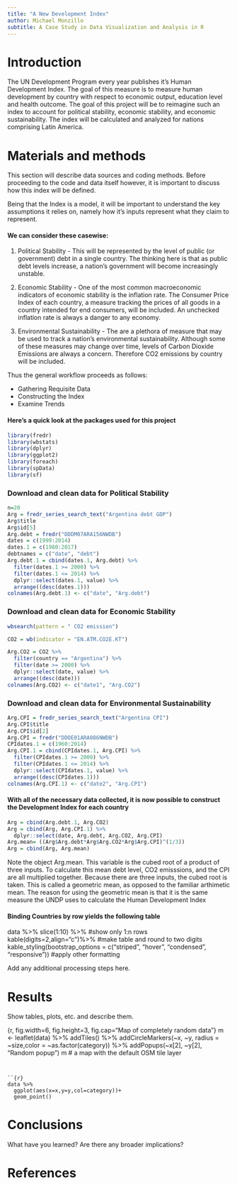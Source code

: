 ```yaml
---
title: "A New Development Index"
author: Michael Monzillo
subtitle: A Case Study in Data Visualization and Analysis in R
---
```


# Introduction
The UN Development Program every year publishes it's Human Development Index. The goal of this measure is to measure human development by country with respect to economic output, education level and health outcome. The goal of this project will be to reimagine such an index to account for political stability, economic stability, and economic sustainability. The index will be calculated and analyzed for nations comprising Latin America.

# Materials and methods

This section will describe data sources and coding methods. Before proceeding to the code and data itself however, it is important to discuss how this index will be defined.

Being that the Index is a model, it will be important to understand the key assumptions it
relies on, namely how it's inputs represent what they claim to represent. 

#### We can consider these casewise:

1. Political Stability - This will be represented by the level of public (or government)
debt in a single country. The thinking here is that as public debt levels increase, a 
nation's government will become increasingly unstable.

2. Economic Stability - One of the most common macroeconomic indicators of economic 
stability is the inflation rate. The Consumer Price Index of each country, a measure
tracking the prices of all goods in a country intended for end consumers, will be included. An unchecked inflation rate is always a danger to any economy.

3. Environmental Sustainability - The are a plethora of measure that may be used to track a nation's environmental sustainability. Although some of these measures may change over time, levels of Carbon Dioxide Emissions are always a concern. Therefore CO2 emissions by country will be included.


Thus the general workflow proceeds as follows:

* Gathering Requisite Data
* Constructing the Index
* Examine Trends



#### Here's a quick look at the packages used for this project

```r
library(fredr)
library(wbstats)
library(dplyr)
library(ggplot2)
library(foreach)
library(spData)
library(sf)
```

### Download and clean data for Political Stability
```r
n=20
Arg = fredr_series_search_text("Argentina debt GDP")
Arg$title
Arg$id[5]
Arg.debt = fredr("DDDM07ARA156NWDB")
dates = c(1999:2014)
dates.1 = c(1980:2017)
debtnames = c("date", "debt")
Arg.debt.1 = cbind(dates.1, Arg.debt) %>%
  filter(dates.1 >= 2000) %>%
  filter(dates.1 <= 2014) %>%
  dplyr::select(dates.1, value) %>%
  arrange((desc(dates.1)))
colnames(Arg.debt.1) <- c("date", "Arg.debt")

```

### Download and clean data for Economic Stability
```r
wbsearch(pattern = " CO2 emission")

CO2 = wb(indicator = "EN.ATM.CO2E.KT")

Arg.CO2 = CO2 %>%
  filter(country == "Argentina") %>%
  filter(date >= 2000) %>%
  dplyr::select(date, value) %>%
  arrange((desc(date)))
colnames(Arg.CO2) <- c("date1", "Arg.CO2")
```

### Download and clean data for Environmental Sustainability
```r
Arg.CPI = fredr_series_search_text("Argentina CPI")
Arg.CPI$title
Arg.CPI$id[2]
Arg.CPI = fredr("DDOE01ARA086NWDB")
CPIdates.1 = c(1960:2014)
Arg.CPI.1 = cbind(CPIdates.1, Arg.CPI) %>%
  filter(CPIdates.1 >= 2000) %>%
  filter(CPIdates.1 <= 2014) %>%
  dplyr::select(CPIdates.1, value) %>%
  arrange((desc(CPIdates.1)))
colnames(Arg.CPI.1) <- c("date2", "Arg.CPI")
```

#### With all of the necessary data collected, it is now possible to construct the Development Index for each country 


```r
Arg = cbind(Arg.debt.1, Arg.CO2) 
Arg = cbind(Arg, Arg.CPI.1) %>%
  dplyr::select(date, Arg.debt, Arg.CO2, Arg.CPI)
Arg.mean= ((Arg$Arg.debt*Arg$Arg.CO2*Arg$Arg.CPI)^(1/3))
Arg = cbind(Arg, Arg.mean)
```
Note the object Arg.mean. This variable is the cubed root of a product of three inputs. To calculate this mean debt level, CO2 emisssions, and the CPI are all multiplied together. Because there are three inputs, the cubed root is taken. This is called a geometric mean, as opposed to the familiar arthimetic mean. The reason for using the geometric mean is that it is the same measure the UNDP uses to calculate the Human Development Index

#### Binding Countries by row yields the following table


data %>% 
  slice(1:10) %>% #show only 1:n rows
  kable(digits=2,align="c")%>% #make table and round to two digits
  kable_styling(bootstrap_options = 
                  c("striped", "hover", "condensed", "responsive")) #apply other formatting


Add any additional processing steps here.

# Results

Show tables, plots, etc. and describe them.

{r, fig.width=6, fig.height=3, fig.cap="Map of completely random data"}
m <- leaflet(data) %>% 
  addTiles() %>% 
  addCircleMarkers(~x, ~y, radius = ~size,color = ~as.factor(category)) %>% 
  addPopups(~x[2], ~y[2], "Random popup")
m  # a map with the default OSM tile layer
```


``{r}
data %>% 
  ggplot(aes(x=x,y=y,col=category))+
  geom_point()
```

# Conclusions

What have you learned?  Are there any broader implications?

# References

